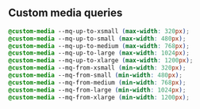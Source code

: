 
<Meta title="2 Styling / 2.5 Breakpoints" />

<div className="sb-section">
  <h2 className="sb-heading__2" id="custom-media-queries">Custom media queries</h2>

  ```css
  @custom-media --mq-up-to-xsmall (max-width: 320px);
  @custom-media --mq-up-to-small (max-width: 480px);
  @custom-media --mq-up-to-medium (max-width: 768px);
  @custom-media --mq-up-to-large (max-width: 1024px);
  @custom-media --mq-up-to-xlarge (max-width: 1200px);
  @custom-media --mq-from-xsmall (min-width: 320px);
  @custom-media --mq-from-small (min-width: 480px);
  @custom-media --mq-from-medium (min-width: 768px);
  @custom-media --mq-from-large (min-width: 1024px);
  @custom-media --mq-from-xlarge (min-width: 1200px);
  ```
</div>
